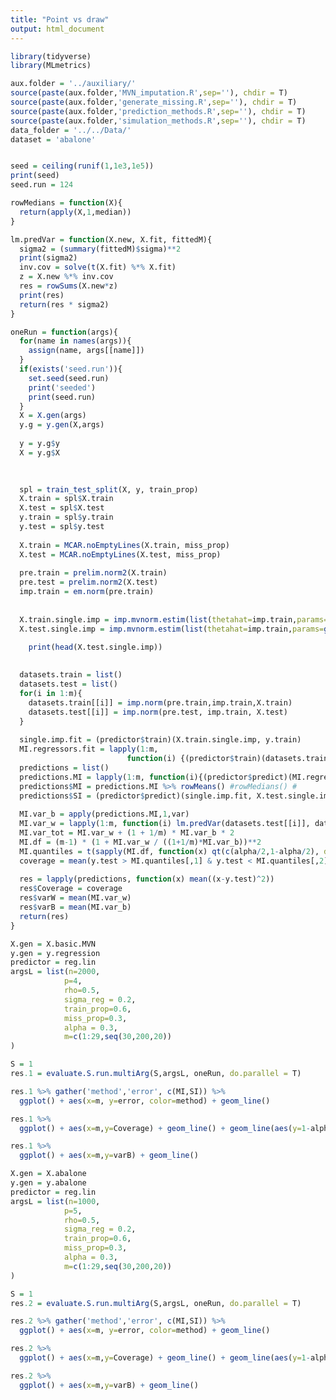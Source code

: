 ```yaml
---
title: "Point vs draw"
output: html_document
---
```

```r
library(tidyverse)
library(MLmetrics)
```

```r
aux.folder = '../auxiliary/'
source(paste(aux.folder,'MVN_imputation.R',sep=''), chdir = T)
source(paste(aux.folder,'generate_missing.R',sep=''), chdir = T)
source(paste(aux.folder,'prediction_methods.R',sep=''), chdir = T)
source(paste(aux.folder,'simulation_methods.R',sep=''), chdir = T)
data_folder = '../../Data/'
dataset = 'abalone'


seed = ceiling(runif(1,1e3,1e5))
print(seed)
seed.run = 124
``` 

```r
rowMedians = function(X){
  return(apply(X,1,median))
}

lm.predVar = function(X.new, X.fit, fittedM){
  sigma2 = (summary(fittedM)$sigma)**2
  print(sigma2)
  inv.cov = solve(t(X.fit) %*% X.fit)
  z = X.new %*% inv.cov
  res = rowSums(X.new*z)
  print(res)
  return(res * sigma2)
}

```
```r
oneRun = function(args){
  for(name in names(args)){
    assign(name, args[[name]])
  }
  if(exists('seed.run')){
    set.seed(seed.run)
    print('seeded')
    print(seed.run)
  }
  X = X.gen(args)
  y.g = y.gen(X,args)
  
  y = y.g$y
  X = y.g$X
  

  
  spl = train_test_split(X, y, train_prop)
  X.train = spl$X.train
  X.test = spl$X.test
  y.train = spl$y.train
  y.test = spl$y.test
  
  X.train = MCAR.noEmptyLines(X.train, miss_prop)
  X.test = MCAR.noEmptyLines(X.test, miss_prop)
  
  pre.train = prelim.norm2(X.train) 
  pre.test = prelim.norm2(X.test)
  imp.train = em.norm(pre.train)
  
  
  X.train.single.imp = imp.mvnorm.estim(list(thetahat=imp.train,params=getparam.norm(pre.train,imp.train)),X.train)
  X.test.single.imp = imp.mvnorm.estim(list(thetahat=imp.train,params=getparam.norm(pre.train,imp.train)),X.test)
  
    print(head(X.test.single.imp))
  

  datasets.train = list()
  datasets.test = list()
  for(i in 1:m){
    datasets.train[[i]] = imp.norm(pre.train,imp.train,X.train)
    datasets.test[[i]] = imp.norm(pre.test, imp.train, X.test)
  }
  
  single.imp.fit = (predictor$train)(X.train.single.imp, y.train)
  MI.regressors.fit = lapply(1:m,
                          function(i) {(predictor$train)(datasets.train[[i]], y.train)})
  predictions = list()
  predictions.MI = lapply(1:m, function(i){(predictor$predict)(MI.regressors.fit[[i]], datasets.test[[i]])}) %>% as.data.frame()
  predictions$MI = predictions.MI %>% rowMeans() #rowMedians() #
  predictions$SI = (predictor$predict)(single.imp.fit, X.test.single.imp)
  
  MI.var_b = apply(predictions.MI,1,var)
  MI.var_w = lapply(1:m, function(i) lm.predVar(datasets.test[[i]], datasets.train[[i]], MI.regressors.fit[[i]])) %>% as.data.frame() %>% rowMeans()
  MI.var_tot = MI.var_w + (1 + 1/m) * MI.var_b * 2
  MI.df = (m-1) * (1 + MI.var_w / ((1+1/m)*MI.var_b))**2
  MI.quantiles = t(sapply(MI.df, function(x) qt(c(alpha/2,1-alpha/2), df=x))) * sqrt(MI.var_tot) + rowMeans(predictions.MI)
  coverage = mean(y.test > MI.quantiles[,1] & y.test < MI.quantiles[,2])
  
  res = lapply(predictions, function(x) mean((x-y.test)^2))
  res$Coverage = coverage
  res$varW = mean(MI.var_w)
  res$varB = mean(MI.var_b)
  return(res)
}

```
```r
X.gen = X.basic.MVN
y.gen = y.regression
predictor = reg.lin
argsL = list(n=2000,
            p=4,
            rho=0.5,
            sigma_reg = 0.2,
            train_prop=0.6,
            miss_prop=0.3,
            alpha = 0.3,
            m=c(1:29,seq(30,200,20))
)

S = 1
res.1 = evaluate.S.run.multiArg(S,argsL, oneRun, do.parallel = T) 
```

```r
res.1 %>% gather('method','error', c(MI,SI)) %>%
  ggplot() + aes(x=m, y=error, color=method) + geom_line()
```
```r
res.1 %>%
  ggplot() + aes(x=m,y=Coverage) + geom_line() + geom_line(aes(y=1-alpha, color='Nominal coverage'))

res.1 %>%
  ggplot() + aes(x=m,y=varB) + geom_line() 
```

```r
X.gen = X.abalone
y.gen = y.abalone
predictor = reg.lin
argsL = list(n=1000,
            p=5,
            rho=0.5,
            sigma_reg = 0.2,
            train_prop=0.6,
            miss_prop=0.3,
            alpha = 0.3,
            m=c(1:29,seq(30,200,20))
)

S = 1
res.2 = evaluate.S.run.multiArg(S,argsL, oneRun, do.parallel = T) 
```

```r
res.2 %>% gather('method','error', c(MI,SI)) %>%
  ggplot() + aes(x=m, y=error, color=method) + geom_line()
```

```r
res.2 %>%
  ggplot() + aes(x=m,y=Coverage) + geom_line() + geom_line(aes(y=1-alpha, color='Nominal coverage'))

res.2 %>%
  ggplot() + aes(x=m,y=varB) + geom_line() 
```


